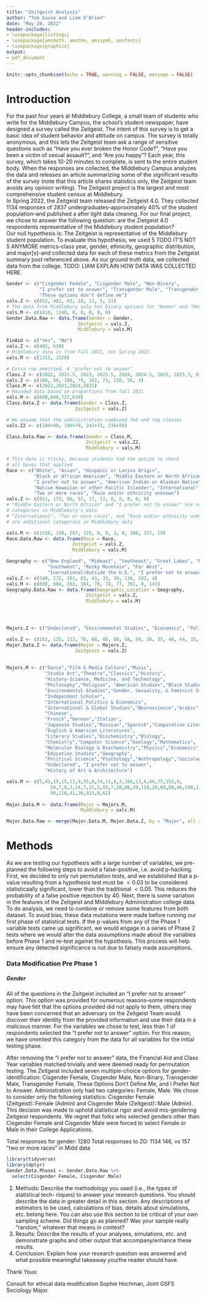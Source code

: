 ```yaml
---
title: "Zeitgeist Analysis"
author: "Tom Gause and Liam O'Brien"
date: "May 20, 2022"
header-includes:
- \usepackage{listings}
- \usepackage{amsmath, amsthm, amssymb, amsfonts}
- \usepackage{graphicx}
output: 
- pdf_document
---
```


```r
knitr::opts_chunk$set(echo = TRUE, warning = FALSE, message = FALSE)
```

# Introduction    
For the past four years at Middlebury College, a small team of students who write for the Middlebury Campus, the school's student newspaper, have designed a survey called the Zeitgeist. The intent of this survey is to get a basic idea of student behavior and attitude on campus. The survey is totally anonymous, and this lets the Zeitgeist team ask a range of sensitive questions such as "Have you ever broken the Honor Code?", "Have you been a victim of sexual assault?", and "Are you happy"? Each year, this survey, which takes 10-20 minutes to complete, is sent to the entire student body. When the responses are collected, the Middlebury Campus analyzes the data and releases an article summarizing some of the significant results of the survey (note that this article shares statistics only, the Zeitgeist team avoids any opinion writing). The Zeitgeist project is the largest and most comprehensive student census at Middlebury.   
In Spring 2022, the Zeitgeist team released the Zeitgeist 4.0. They collected 1134 responses of 2837 undergraduates--approximately 40% of the student population--and published a  \href{https://www.middleburycampus.com/article/2022/05/zeitgeist-4-0-2022}{summary article} after light data cleaning. For our final project, we chose to answer the following question: are the Zietgeist 4.0 respondents representative of the Middlebury student population?   
Our null hypothesis is: The Zeitgeist is representative of the Middlebury student population. To evaluate this hypothesis, we used 5 TODO IT'S NOT 5 ANYMORE metrics--class year, gender, ethnicity, geographic distribution, and major[s]--and collected data for each of these metrics from the Zeitgeist summary post referenced above. As our ground truth data, we collected data from the college. TODO: LIAM EXPLAIN HOW DATA WAS COLLECTED HERE.  
``` r
Gender <- c("Cisgender Female", "Cisgender Male", "Non-Binary", 
            "I prefer not to answer", "Transgender Male", "Transgender Female",
            "These options don't define me")
vals.Z <- c(652, 401, 63, 10, 13, 5, 21)
# The data from Middlebury only has binary options for "Women" and "Men"
vals.M <- c(1416, 1240, 0, 0, 0, 0, 0)
Gender.Data.Raw <- data.frame(Gender = Gender,
                          Zeitgeist = vals.Z,
                          Middlebury = vals.M)

FinAid <- c("Yes", "No")
vals.Z <- c(485, 639)
# Middlebury data is from Fall 2021, not Spring 2022.
vals.M <- c(1315, 1520)

# Extra row ommitted, 4 "prefer not to answer"
Class.Z <- c(2022, 2022.5, 2023, 2023.5, 2024, 2024.5, 2025, 2025.5, 0)
vals.Z <- c(180, 80, 190, 79, 242, 73, 236, 50, 4)
Class.M <- c(2022,2023,2024,2025)
# Rounded data based on proportions from fall 2021
vals.M <- c(600,690,727,638)
Class.Data.Z <- data.frame(Gender = Class.Z,
                         Zeitgeist = vals.Z)

# We assume that the administration combined feb and reg classes
vals.Z2 <- c(180+80, 190+79, 242+73, 236+50)

Class.Data.Raw <- data.frame(Gender = Class.M,
                             Zeitgeist = vals.Z2,
                             Middlebury = vals.M)

# This data is tricky, because students had the option to check
# all boxes that applied
Race <- c("White", "Asian", "Hispanic or Latino Origin", 
          "Black or African American", "Middle Eastern or North African", 
          "I prefer not to answer", "American Indian or Alaskan Native",
          "Native Hawaiian or other Pacific Islander", "International", 
          "Two or more races", "Race and/or ethnicity unknown")
vals.Z <- c(911, 173, 96, 57, 17, 13, 8, 5, 0, 0, 0)
# "Middle Eastern or North African" and "I prefer not to answer" are not 
# categories in Middlebury's data
# "International", "Two or more races", and "Race and/or ethnicity unknown" 
# are additional categories in Middlebury data

vals.M <- c(1556, 199, 287, 125, 0, 0, 3, 0, 308, 157, 19)
Race.Data.Raw <- data.frame(Race = Race,
                        Zeitgeist = vals.Z,
                        Middlebury = vals.M)

Geography <- c("New England", "Mideast", "Southeast", "Great Lakes", "Plains", 
               "Southwest", "Rocky Mountain", "Far West", 
               "Inernational/Outside the U.S.", "I prefer not to answer")
vals.Z <- c(340, 272, 101, 63, 43, 33, 39, 136, 103, 4)
vals.M <- c(698, 604, 203, 164, 70, 78, 77, 301, 0, 143)
Geography.Data.Raw <- data.frame(Geographic.Location = Geography,
                             Zeitgeist = vals.Z,
                             Middlebury = vals.M)




Majors.Z <- c("Undeclared", "Environmental Studies", "Economics", "Political Science", "Neuroscience", "Computer Science", "English & American Literatures", "Psychology", "International & Global Studies", "Molecular Biology & Biochemistry", "Biology", "Mathematics", "International Politics & Economics", "History", "History of Art & Architecture", "Film & Media Culture", "Geography", "Anthropology", "Physics", "Spanish", "Chemistry", "Sociology", "Theatre", "Education Studies", "Music", "Philosophy", "Chinese", "Geology", "Biochemistry", "Independent Scholar", "Studio Art", "I prefer not to answer", "Arabic", "Gender, Sexuality, & Feminist Studies", "German", "Classics", "Japanese Studies", "Dance", "Russian", "French", "Religion", "American Studies", "Comparative Literature", "Literary Studies", "Black Studies", "History-Science, Medicine, and Technology", "Italian")

vals.Z <- c(162, 125, 113, 70, 68, 88, 60, 58, 50, 38, 35, 48, 44, 35, 33, 30, 25, 24, 25, 23, 22, 24, 17, 17, 15, 14, 13, 11, 10, 10, 7, 12, 12, 12, 12, 6, 5, 5, 5, 4, 4, 3, 3, 3, 2, 0, 0)
Major.Data.Z <- data.frame(Major = Majors.Z,
                         Zeitgeist = vals.Z)
    
                         
Majors.M <- c("Dance","Film & Media Culture","Music",
              "Studio Art","Theatre","Classics","History",
              "History-Science, Medicine, and Technology",
              "Philosophy","Religion", "American Studies","Black Studies",
              "Environmental Studies","Gender, Sexuality, & Feminist Studies",
              "Independent Scholar",
              "International Politics & Economics",
              "International & Global Studies","Neuroscience","Arabic",
              "Chinese",
              "French","German","Italian",
              "Japanese Studies","Russian","Spanish","Comparative Literature",
              "English & American Literatures",
              "Literary Studies","Biochemistry","Biology",  
              "Chemistry","Computer Science","Geology","Mathematics",
              "Molecular Biology & Biochemistry","Physics","Economics",
              "Education Studies","Geography",
              "Political Science","Psychology","Anthropology","Sociology",
              "Undeclared", "I prefer not to answer", 
              "History of Art & Architecture")

vals.M <- c(5,43,19,15,21,9,55,0,24,11,8,3,166,13,6,80,75,152,9,
                20,7,8,3,14,7,21,5,93,7,20,86,29,158,29,68,80,46,298,13,34,
                99,118,41,30,923,0,61)
                
Major.Data.M <- data.frame(Major = Majors.M,
                           Middlebury = vals.M)

Major.Data.Raw <- merge(Major.Data.M, Major.Data.Z, by = "Major", all = TRUE)
```  
  
# Methods    
As we are testing our hypothesis with a large number of variables, we pre-planned the following steps to avoid a false-positive, i.e. avoid p-hacking. First, we decided to only run permutation tests, and we established that a p-value resulting from a hypothesis test must be $<0.03$ to be considered statisticaally significant, lower than the traditional $<0.05$. This reduces the probability of a false positive rejection by $40%$. Next, there is some variation in the features of the Zeitgeist and Middlebury Administration college data. To do analysis, we need to combine or remove some features from both dataset. To avoid bias, these data mutations were made before running our first phase of statistical tests. If the p-values from any of the Phase 1 variable tests came up significant, we would engage in a series of Phase 2 tests where we would alter the data assumptions made about the variables before Phase 1 and re-test against the hypothesis. This process will help ensure any detected significance is not due to falsely made assumptions.  

### Data Modification Pre Phase 1  
##### Gender  
All of the questions in the Zeitgeist included an "I prefer not to answer" option. This option was provided for numerous reasons--some respondents may have felt that the options provided did not apply to them, others may have been concerned that an adversary on the Zeitgeist Team would discover their identity from the provided information and use their data in a malicious manner. For the variables we chose to test, less than $1%$ of respondents selected the "I prefer not to answer" option. For this reason, we have ommited this category from the data for all variables for the initial testing phase.  

After removing the "I prefer not to answer" data, the Financial Aid and Class Year variables matched trivially and were deemed ready for permutation testing.
The Zeitgeist included seven multiple-choice options for gender-identification: Cisgender Female, Cisgender Male, Non-Binary, Transgender Male, Transgender Female, These Options Don't Define Me, and I Prefer Not to Answer. Administration only had two categories: Female, Male. We chose to consider only the following statistics: Cisgender Female (Zeitgeist)::Female (Admin) and Cisgender Male (Zeitgeist)::Male (Admin). This decision was made to uphold statistical rigor and avoid mis-gendering Zeitgeist respondents. We regret that folks who selected genders other than Cisgender Female and Cisgender Male were forced to select Female or Male in their College Applications.  

Total responses for gender: 1280
Total responses to ZG: 1134
146, vs 157 "two or more races" in Midd data

``` r
library(tidyverse)
library(dplyr)
Gender.Data.Phase1 <- Gender.Data.Raw %>%
  select(Cisgender Female, Cisgender Male)

```  



2) Methods: Describe the methodology you used (i.e., the types of statistical tech-
niques) to answer your research questions. You should describe the data in greater
detail in this section. Any descriptions of estimators to be used, calculations of
bias, details about simulations, etc. belong here. You can also use this section
to be critical of your own sampling scheme. Did things go as planned? Was your
sample really “random,” whatever that means in context?
3) Results: Describe the results of your analyses, simulations, etc. and demonstrate graphs and other output that accompany/enhance these results.
4) Conclusion: Explain how your research question was answered and what possible
meaningful takeaway you/the reader should have.

Thank Yous:

Consult for ethical data modification Sophie Hochman, Joint GSFS Sociology Major.


